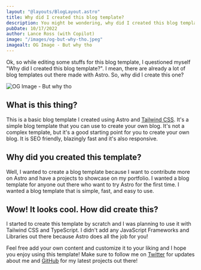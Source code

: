 ```yaml
---
layout: "@layouts/BlogLayout.astro"
title: Why did I created this blog template?
description: You might be wondering, why did I created this blog template using Astro?
pubDate: 10/17/2022
author: Lance Ross (with Copilot)
image: "/images/og-but-why-tho.jpeg"
imagealt: OG Image - But why tho
---
```



Ok, so while editing some stuffs for this blog template, I questioned myself "Why did I created this blog template?". I mean, there are already a lot of blog templates out there made with Astro. So, why did I create this one?

![OG Image - But why tho](../../images/og-but-why-tho.jpeg)

## **What is this thing?**

This is a basic blog template I created using Astro and [Tailwind CSS](https://tailwindcss.com). It's a simple blog template that you can use to create your own blog. It's not a complex template, but it's a good starting point for you to create your own blog. It is SEO friendly, blazingly fast and it's also responsive.

## **Why did you created this template?**

Well, I wanted to create a blog template because I want to contribute more on Astro and have a projects to showcase on my portfolio. I wanted a blog template for anyone out there who want to try Astro for the first time. I wanted a blog template that is simple, fast, and easy to use.

## **Wow! It looks cool. How did create this?**

I started to create this template by scratch and I was planning to use it with Tailwind CSS and TypeScript. I didn't add any JavaScript Frameworks and Libraries out there because Astro does all the job for you!

Feel free add your own content and customize it to your liking and I hope you enjoy using this template! Make sure to follow me on [Twitter](https://twitter.com/lancerossdev) for updates about me and [GitHub](https://github.com/lancerossdev) for my latest projects out there!
